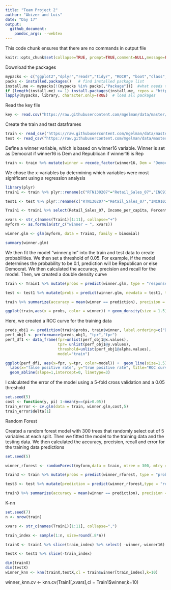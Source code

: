 ```yaml
---
title: "Team Project 2" 
author: "Abizer and Luis"
date: "Day 17"
output: 
  github_document:
    pandoc_args: --webtex
---
```

This code chunk ensures that there are no commands in output file

```r
knitr::opts_chunk$set(collapse=TRUE, prompt=TRUE,comment=NULL,message=FALSE, echo = TRUE, include=TRUE, fig.width = 9, fig.height = 4)
```

Download the packages

```r
mypacks <- c("ggplot2","dplyr","readr","tidyr", "ROCR", "boot","class","randomForest","e1071", "stringr","partykit","rpart","plyr")  # what packages are needed?
packs <- installed.packages()   # find installed package list
install.me <- mypacks[!(mypacks %in% packs[,"Package"])]  #what needs to be installed?
if (length(install.me) >= 1) install.packages(install.me, repos = "http://cran.us.r-project.org")   # install (if needed)
lapply(mypacks, library, character.only=TRUE)  # load all packages
```

Read the key file
```r
key <- read.csv("https://raw.githubusercontent.com/mgelman/data/master/county_facts_dictionary.csv")

```

Create the train and test dataframes
```r
train <- read_csv("https://raw.githubusercontent.com/mgelman/data/master/train.csv")
test <- read_csv("https://raw.githubusercontent.com/mgelman/data/master/test_No_Y.csv")
```

Define a winner variable, which is based on winner16 variable. Winner is set as Democrat if winner16 is Dem and Republican if winner16 is Rep

```r
train <- train %>% mutate(winner = recode_factor(winner16, Dem = "Democrat", Rep = "Republican"))
```

We chose the x-variables by determining which variables were most significant using a regression analysis

```r
library(plyr)
train1 <- train %>% plyr::rename(c("RTN130207"="Retail_Sales_07","INC910213"="Income_per_capita","HSG096213"="Percent_multi_unit_housing","HSG495213"="Median_house_value","POP815213"="Spoken_non_english_lang","EDU635213"="Percent_Highschool_grad","EDU685213"="Percent_Undergrad","POP715213"="Percent_living_in_same_house_multiple_years","AGE295214"="percent_under_18","AGE775214"="percent_over_65","PST120214"="percent_change_in_pop"))

test1 <- test %>% plyr::rename(c("RTN130207"="Retail_Sales_07","INC910213"="Income_per_capita","HSG096213"="Percent_multi_unit_housing","HSG495213"="Median_house_value","POP815213"="Spoken_non_english_lang","EDU635213"="Percent_Highschool_grad","EDU685213"="Percent_Undergrad","POP715213"="Percent_living_in_same_house_multiple_years","AGE295214"="percent_under_18","AGE775214"="percent_over_65","PST120214"="percent_change_in_pop"))

Train1 <- train1 %>% select(Retail_Sales_07, Income_per_capita, Percent_multi_unit_housing, Median_house_value, Spoken_non_english_lang, Percent_Highschool_grad, Percent_Undergrad, Percent_living_in_same_house_multiple_years, percent_under_18, percent_over_65, percent_change_in_pop,winner)

xvars <- str_c(names(Train1)[1:11], collapse="+")
myform <- as.formula(str_c("winner ~ ", xvars))

winner.glm <- glm(myform, data = Train1, family = binomial)

summary(winner.glm)
```


We then fit the model "winner.glm" into the train and test data to create probabilities. We then set a threshold of 0.05. For example, if the model determines the probability to be 0.1, prediction will be Republican or else Democrat. We then calculated the accuracy, precision and recall for the model. Then, we created a double density curve

```r
train <- Train1 %>% mutate(probs = predict(winner.glm, type = "response"),prediction = ifelse(probs >= 0.05,"Republican","Democrat"))

test <- test1 %>% mutate(probs = predict(winner.glm, newdata = test1, type = "response"),prediction = ifelse(probs >= 0.05,"Republican","Democrat"))

train %>% summarize(accuracy = mean(winner == prediction), precision = sum(winner == "Republican" & prediction == "Republican")/sum(prediction == "Republican"), recall = sum(winner == "Republican" & prediction == "Republican")/sum(winner == "Republican"))

ggplot(train,aes(x = probs, color = winner)) + geom_density(size = 1.5) + ggtitle("Forecasted Winner Probabilities ")
```

Here, we created a ROC curve for the training data
```r
preds_obj1 <- prediction(train$probs, train$winner, label.ordering=c("Democrat","Republican"))
perf_obj1 <- performance(preds_obj1, "tpr","fpr")
perf_df1 <- data_frame(fpr=unlist(perf_obj1@x.values),
                       tpr= unlist(perf_obj1@y.values),
                       threshold=unlist(perf_obj1@alpha.values), 
                       model="train")

ggplot(perf_df1, aes(x=fpr, y=tpr, color=model)) +  geom_line(size=1.5) + 
  labs(x="false positive rate", y="true positive rate", title="ROC curve for logistic regression") + 
  geom_abline(slope=1,intercept=0, linetype=3) 
```

I calculated the error of the model using a 5-fold cross validation and a 0.05 threshold
```r
set.seed(5)
cost <- function(y, pi) 1-mean(y==(pi>0.05))
train_error <- cv.glm(data = train, winner.glm,cost,5)
train_error$delta[1]
```
Random Forest

Created a random forest model with 300 trees that randomly select out of 5 variables at each split. Then we fitted the model to the training data and the testing data. We then calculated the accuracy, precision, recall and error for the training data predictions
```r
set.seed(5)

winner_rforest <- randomForest(myform,data = train, ntree = 300, mtry = 5)

train3 <- train %>% mutate(probs = predict(winner_rforest, type = "prob")[,2],prediction = predict(winner_rforest, type = "response"))

test3 <- test %>% mutate(prediction = predict(winner_rforest,type = "response",newdata = test))

train3 %>% summarize(accuracy = mean(winner == prediction), precision = sum(winner == "Republican" & prediction == "Republican")/sum(prediction == "Republican"), recall = sum(winner == "Republican" & prediction == "Republican")/sum(winner == "Republican"), error = 1-accuracy)
```

K-nn 

```r
set.seed(7)
n <- nrow(train)

xvars <- str_c(names(Train1)[1:11], collapse=",")

train_index <- sample(1:n, size=round(.8*n))

trainX <- train1 %>% slice(train_index) %>% select( -winner,-winner16)

testX <- test1 %>% slice(-train_index) 

dim(trainX)
dim(testX)
winner_knn <- knn(trainX,testX,cl = train$winner[train_index],k=10)

```
winner_knn.cv <- knn.cv(Train1[,xvars],cl = Train1$winner,k=10)



